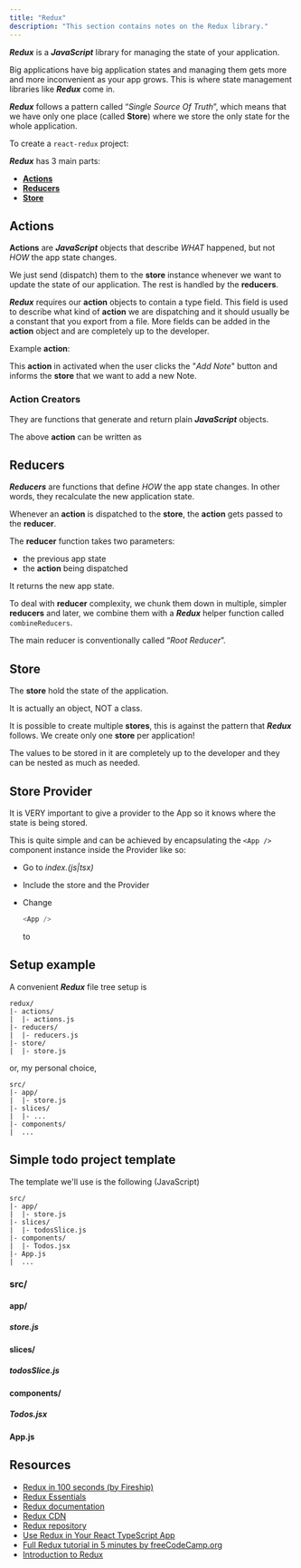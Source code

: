 ```yaml
---
title: "Redux"
description: "This section contains notes on the Redux library."
---
```



***Redux*** is a ***JavaScript*** library for managing the state of your application.

Big applications have big application states and managing them gets more and more inconvenient as your app grows. This is where state management libraries like ***Redux*** come in.

***Redux*** follows a pattern called “*Single Source Of Truth*”, which means that we have only one place (called **Store**) where we store the only state for the whole application.

To create a `react-redux` project:

<Gist gistCode="2b192ecdd9213f18fca22b72c30fab2e" fileName="redux-init.sh" />

***Redux*** has 3 main parts:

- [**Actions**](#actions)
- [**Reducers**](#reducers)
- [**Store**](#store)

## Actions

**Actions** are ***JavaScript*** objects that describe *WHAT* happened, but not *HOW* the app state changes.

We just send (dispatch) them to τhe **store** instance whenever we want to update the state of our application. The rest is handled by the **reducers**.

***Redux*** requires our **action** objects to contain a type field. This field is used to describe what kind of **action** we are dispatching and it should usually be a constant that you export from a file. More fields can be added in the **action** object and are completely up to the developer.

Example **action**:

<Gist gistCode="2b192ecdd9213f18fca22b72c30fab2e" fileName="redux-action.js" />

This **action** in activated when the user clicks the "*Add Note*" button and informs the **store** that we want to add a new Note.

### Action Creators

They are functions that generate and return plain ***JavaScript*** objects.

The above **action** can be written as

<Gist gistCode="2b192ecdd9213f18fca22b72c30fab2e" fileName="redux-action-creators.js" />

## Reducers

***Reducers*** are functions that define *HOW* the app state changes. In other words, they recalculate the new application state.

Whenever an **action** is dispatched to the **store**, the **action** gets passed to the **reducer**.

The **reducer** function takes two parameters:

- the previous app state
- the **action** being dispatched

It returns the new app state.

<Gist gistCode="2b192ecdd9213f18fca22b72c30fab2e" fileName="redux-reducer.js" />

To deal with **reducer** complexity, we chunk them down in multiple, simpler **reducers** and later, we combine them with a ***Redux*** helper function called `combineReducers`.

The main reducer is conventionally called “*Root Reducer*”.

## Store

The **store** hold the state of the application.

It is actually an object, NOT a class.

It is possible to create multiple **stores**, this is against the pattern that ***Redux*** follows. We create only one **store** per application!

The values to be stored in it are completely up to the developer and they can be nested as much as needed.

## Store Provider

It is VERY important to give a provider to the App so it knows where the state is being stored.

This is quite simple and can be achieved by encapsulating the `<App />` component instance inside the Provider like so:

- Go to *index.(js|tsx)*
- Include the store and the Provider

  <Gist gistCode="2b192ecdd9213f18fca22b72c30fab2e" fileName="redux-store-provider-import.js" />

- Change

  ```javascript
  <App />
  ```

  to

  <Gist gistCode="2b192ecdd9213f18fca22b72c30fab2e" fileName="redux-store-provider.jsx" />

## Setup example

A convenient ***Redux*** file tree setup is

```
redux/
|- actions/
|  |- actions.js
|- reducers/
|  |- reducers.js
|- store/
|  |- store.js
```

or, my personal choice,

```
src/
|- app/
|  |- store.js
|- slices/
|  |- ...
|- components/
|  ...
```

## Simple todo project template

The template we'll use is the following (JavaScript)

```
src/
|- app/
|  |- store.js
|- slices/
|  |- todosSlice.js
|- components/
|  |- Todos.jsx
|- App.js
|  ...
```

### src/

#### app/

##### store.js

<Gist gistCode="2b192ecdd9213f18fca22b72c30fab2e" fileName="redux-store.js" />

#### slices/

##### todosSlice.js

<Gist gistCode="2b192ecdd9213f18fca22b72c30fab2e" fileName="redux-todosSlice.js" />

#### components/

##### Todos.jsx

<Gist gistCode="2b192ecdd9213f18fca22b72c30fab2e" fileName="redux-Todos.jsx" />

#### App.js

<Gist gistCode="2b192ecdd9213f18fca22b72c30fab2e" fileName="redux-App.js" />

## Resources

- [Redux in 100 seconds (by Fireship)](https://youtu.be/_shA5Xwe8_4)
- [Redux Essentials](https://redux.js.org/tutorials/essentials/part-1-overview-concepts)
- [Redux documentation](https://redux.js.org/introduction/getting-started)
- [Redux CDN](https://cdnjs.com/libraries/redux)
- [Redux repository](https://github.com/reduxjs/redux)
- [Use Redux in Your React TypeScript App](https://www.freecodecamp.org/news/how-to-use-redux-in-your-react-typescript-app/)
- [Full Redux tutorial in 5 minutes by freeCodeCamp.org](https://youtu.be/oD3miHerQbY)
- [Introduction to Redux](https://javascript.plainenglish.io/the-only-introduction-to-redux-and-react-redux-youll-ever-need-8ce5da9e53c6)
